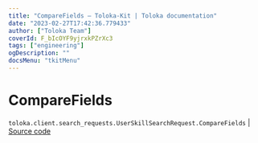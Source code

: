 ```yaml
---
title: "CompareFields — Toloka-Kit | Toloka documentation"
date: "2023-02-27T17:42:36.779433"
author: ["Toloka Team"]
coverId: F_bIcOYF9yjrxkPZrXc3
tags: ["engineering"]
ogDescription: ""
docsMenu: "tkitMenu"
---
```


# CompareFields
`toloka.client.search_requests.UserSkillSearchRequest.CompareFields` | [Source code](https://github.com/Toloka/toloka-kit/blob/v1.1.4/src/client/search_requests.py#L670)